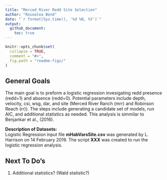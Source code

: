 ```yaml
---
title: "Merced River Redd Site Selection"
author: "Rosealea Bond"
date: "`r format(Sys.time(), '%d %B, %Y')`"
output: 
  github_document:
    toc: true
---
```


<!-- README.md is generated from README.Rmd. Please edit that file -->

```r
knitr::opts_chunk$set(
  collapse = TRUE,
  comment = "#>",
  fig.path = "readme-figs/"
)
```


## General Goals

The main goal is to preform a logistic regression invesigating redd presence (redd=1) and absence (redd=0). Potential parameters include depth, velocity, csi, wsg, dar, and site (Merced River Ranch (mrr) and Robinson Reach (rr)). The steps include generating a candidate set of models, run AIC, and additional statistics as needed. This analysis is simmilar to Benjankar et al., (2016).

      
**Description of Datasets:**  
Logistic Regression input file **mHabVarsSite.csv** was generated by L. Harrison on 14 February 2019. 
The script **XXX** was created to run the logistic regression analysis.




## Next To Do's

1. Additional statistics? (Wald statistic?)


